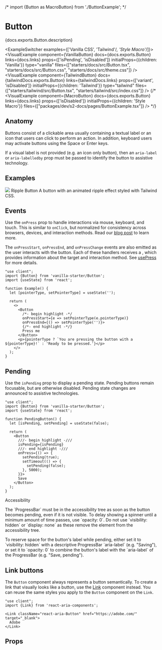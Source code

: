 
/* import {Button as MacroButton} from './ButtonExample'; */

# Button

<PageDescription>{docs.exports.Button.description}</PageDescription>

<ExampleSwitcher examples={['Vanilla CSS', 'Tailwind'/*, 'Style Macro'*/]}>
  <VisualExample
    component={VanillaButton}
    docs={docs.exports.Button}
    links={docs.links}
    props={['isPending', 'isDisabled']}
    initialProps={{children: 'Vanilla'}}
    type="vanilla"
    files={["starters/docs/src/Button.tsx", "starters/docs/src/Button.css", "starters/docs/src/theme.css"]} />
  <VisualExample
    component={TailwindButton}
    docs={tailwindDocs.exports.Button}
    links={tailwindDocs.links}
    props={['variant', 'isDisabled']}
    initialProps={{children: 'Tailwind'}}
    type="tailwind"
    files={["starters/tailwind/src/Button.tsx", "starters/tailwind/src/index.css"]} />
  {/* <VisualExample
    component={MacroButton}
    docs={docs.exports.Button}
    links={docs.links}
    props={['isDisabled']}
    initialProps={{children: 'Style Macro'}}
    files={["packages/dev/s2-docs/pages/ButtonExample.tsx"]} /> */}
</ExampleSwitcher>

## Anatomy

Buttons consist of a clickable area usually containing a textual label or an icon
that users can click to perform an action. In addition, keyboard users may activate
buttons using the <Keyboard>Space</Keyboard> or <Keyboard>Enter</Keyboard> keys.

If a visual label is not provided (e.g. an icon only button), then an `aria-label` or
`aria-labelledby` prop must be passed to identify the button to assistive technology.

## Examples

<div>
<Card>
  <CardPreview>
    <Image src="https://react-spectrum.adobe.com/ripple-button.74b256b2.png" />
  </CardPreview>
  <Content>
    <Text slot="title">Ripple Button</Text>
    <Text slot="description">A button with an animated ripple effect styled with Tailwind CSS.</Text>
  </Content>
</Card>
</div>

## Events

Use the `onPress` prop to handle interactions via mouse, keyboard, and touch. This is similar to `onClick`, but normalized for consistency across browsers, devices, and interaction methods. Read our [blog post](/blog/building-a-button-part-1.html) to learn more.

The `onPressStart`, `onPressEnd`, and `onPressChange` events are also emitted as the user interacts with the button. Each of these handlers receives a <TypeLink links={typesDocs.links} type={typesDocs.exports.PressEvent} />, which provides information about the target and interaction method. See [usePress](usePress.html) for more details.

```tsx render
"use client";
import {Button} from 'vanilla-starter/Button';
import {useState} from 'react';

function Example() {
  let [pointerType, setPointerType] = useState('');

  return (
    <>
      <Button
        /*- begin highlight -*/
        onPressStart={e => setPointerType(e.pointerType)}
        onPressEnd={() => setPointerType('')}>
        {/*- end highlight -*/}
        Press me
      </Button>
      <p>{pointerType ? `You are pressing the button with a ${pointerType}!` : 'Ready to be pressed.'}</p>
    </>
  );
}
```

## Pending

Use the `isPending` prop to display a pending state. Pending buttons remain focusable, but are otherwise disabled. Pending state changes are announced to assistive technologies.

```tsx render
"use client";
import {Button} from 'vanilla-starter/Button';
import {useState} from 'react';

function PendingButton() {
  let [isPending, setPending] = useState(false);

  return (
    <Button
      ///- begin highlight -///
      isPending={isPending}
      ///- end highlight -///
      onPress={() => {
        setPending(true);
        setTimeout(() => {
          setPending(false);
        }, 5000);
      }}>
      Save
    </Button>
  );
}
```

<InlineAlert variant="notice">
  <Heading>Accessibility</Heading>
  <Content><p style={{marginTop: 0}}>The `ProgressBar` must be in the accessibility tree as soon as the button becomes pending, even if it is not visible. To delay showing a spinner until a minimum amount of time passes, use `opacity: 0`. Do not use `visibility: hidden` or `display: none` as these remove the element from the accessibility tree.</p>
  <p style={{marginBottom: 0}}>To reserve space for the button's label while pending, either set it to `visibility: hidden` with a descriptive ProgressBar `aria-label` (e.g. "Saving"), or set it to `opacity: 0` to combine the button's label with the `aria-label` of the ProgressBar (e.g. "Save, pending").</p></Content>
</InlineAlert>

## Link buttons

The `Button` component always represents a button semantically. To create a link that visually looks like a button, use the [Link](Link.html) component instead. You can reuse the same styles you apply to the `Button` component on the `Link`.

```tsx render
"use client";
import {Link} from 'react-aria-components';

<Link className="react-aria-Button" href="https://adobe.com/" target="_blank">
  Adobe
</Link>
```

## Props

<PropTable component={docs.exports.Button} links={docs.links} />

<StateTable defaultClassName="react-aria-Button" properties={docs.exports.ButtonRenderProps.properties} />
